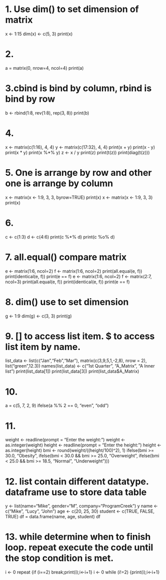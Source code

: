 # 1. Use dim() to set dimension of matrix
x <- 1:15
dim(x) <- c(5, 3)
print(x)

# 2.
a = matrix(0, nrow=4, ncol=4)
print(a)

# 3.cbind is bind by column, rbind is bind by row
b <- rbind(1:8, rev(1:8), rep(3, 8))
print(b)

# 4.
x <- matrix(c(1:16), 4, 4)
y <- matrix(c(17:32), 4, 4)
print(x + y)
print(x - y)
print(x * y)
print(x %*% y)
z <- x / y
print(z)
print(t(z))
print(diag(t(z)))

# 5. One is arrange by row and other one is arrange by column
x <- matrix(x <- 1:9, 3, 3, byrow=TRUE)
print(x)
x <- matrix(x <- 1:9, 3, 3)
print(x)

# 6.
c <- c(1:3)
d <- c(4:6)
print(c %*% d)
print(c %o% d)

# 7. all.equal() compare matrix
e <- matrix(1:6, ncol=2)
f <- matrix(1:6, ncol=2)
print(all.equal(e, f))
print(identical(e, f))
print(e == f)
e <- matrix(1:6, ncol=2)
f <- matrix(2:7, ncol=3)
print(all.equal(e, f))
print(identical(e, f))
print(e == f)

# 8. dim() use to set dimension
g <- 1:9
dim(g) <- c(3, 3)
print(g)

# 9. [] to access list item. $ to access list item by name.
list_data <- list(c("Jan","Feb","Mar"), matrix(c(3,9,5,1,-2,8), nrow = 2), list("green",12.3))
names(list_data) <- c("1st Quarter", "A_Matrix", "A Inner list")
print(list_data[1])
print(list_data[3])
print(list_data$A_Matrix)

# 10.
a = c(5, 7, 2, 9)
ifelse(a %% 2 == 0, "even", "odd")

# 11.
weight <- readline(prompt = "Enter the weight: ")
weight <- as.integer(weight)
height <- readline(prompt = "Enter the height: ")
height <- as.integer(height)
bmi <- round(weight/((height/100)^2), 1)
ifelse(bmi >= 30.0, "Obesity", ifelse(bmi < 30.0 && bmi >= 25.0, "Overweight", ifelse(bmi < 25.0 && bmi >= 18.5, "Normal", "Underweight")))

# 12. list contain different datatype. dataframe use to store data table
y <- list(name="Mike", gender="M", company="ProgramCreek")
y
name <- c("Mike", "Lucy", "John")
age <- c(20, 25, 30)
student <- c(TRUE, FALSE, TRUE) 
df = data.frame(name, age, student)
df

# 13. while determine when to finish loop. repeat execute the code until the stop condition is met.
i <- 0
repeat {if (i==2) break;print(i);i<-i+1}
i <- 0
while (i!=2) {print(i);i<-i+1}